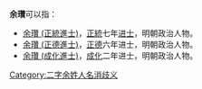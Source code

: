 '''余瓚'''可以指：
*  [[余瓚_(正統進士)|余瓚 (正統進士)]]，[[正统_(年号)|正統]]七年[[进士|进士]]，明朝政治人物。
*  [[余瓚_(正德進士)|余瓚 (正德進士)]]，[[正德_(明朝)|正德]]六年进士，明朝政治人物。
*  [[余瓚_(成化進士)|余瓚 (成化進士)]]，[[成化|成化]]二年进士，明朝政治人物。
{{disambig}}

[[Category:二字余姓人名消歧义|Category:二字余姓人名消歧义]]